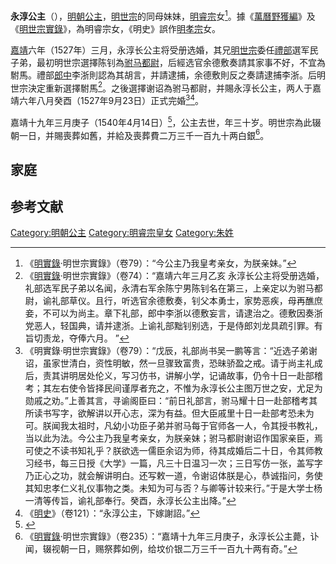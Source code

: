 {{東亞女性歷史人物
| 名稱=永淳公主
| 身份=[[明朝|明朝]]公主
| 畫像=
| 說明=
| 姓=朱
| 名=
| 封爵=[[公主|公主]]
| 位號=
| 封號=永淳公主
| 出生年=1510年
| 逝世年={{death date and age|1540|4|14|1510}}
| 夫=謝詔
| 其他親屬=孫：谢懋功
| 父親=[[朱祐杬|朱祐杬]]
| 同胞兄弟=[[朱厚熙_(明岳王)|岳怀王]]，[[明世宗|明世宗]]
| 同胞姊妹=[[長寧公主_(明朝)|长宁公主]]、[[永福公主_(明朝)|永福公主]]
| 母親=[[慈孝獻皇后|慈孝獻皇后]]
|}}
'''永淳公主'''（{{bd|1510年||1540年|4月14日|catIdx=Z朱}}），[[明朝|明朝]][[公主|公主]]，[[明世宗|明世宗]]的同母妹妹，[[朱祐杬|明睿宗]]女<ref>《[[明實錄|明實錄]]·明世宗實錄》（卷79）：“今公主乃我皇考亲女，为朕亲妹。”</ref>。據《[[萬曆野獲編|萬曆野獲編]]》及《[[明實錄|明世宗實錄]]》，為明睿宗女，《明史》誤作[[明孝宗|明孝宗]]女。

[[嘉靖|嘉靖]]六年（1527年）三月，永淳长公主将受册选婚，其兄[[明世宗|明世宗]]委任[[禮部|禮部]]選军民子弟，最初明世宗選擇陈钊為[[驸马|驸马都尉]]，后經选官余德敷奏請其家事不好，不宜為駙馬。禮部[[郎中_(官职)|郎中]]李浙則認為其胡言，并請逮捕，余德敷則反之奏請逮捕李浙。后明世宗決定重新選擇駙馬<ref>《[[明實錄|明實錄]]·明世宗實錄》（卷74）：“嘉靖六年三月乙亥  永淳长公主将受册选婚，礼部选军民子弟以名闻，永清右军余陈宁男陈钊名在第三，上亲定以为驸马都尉，谕礼部草仪。且行，听选官余德敷奏，钊父本勇士，家势恶疾，母再醮庶妾，不可以为尚主。章下礼部，郎中李浙以德敷妄言，请逮治之。德敷因奏浙党恶人，轻国典，请并逮浙。上谕礼部黜钊别选，于是侍郎刘龙具疏引罪。有旨切责龙，夺俸六月。 ”</ref>。之後選擇谢诏為驸马都尉，并賜永淳长公主，两人于嘉靖六年八月癸酉（1527年9月23日）正式完婚<ref>《明實錄·明世宗實錄》（卷79）：“戊辰，礼部尚书吴一鹏等言：“近选子弟谢诏，虽家世清白，资性明敏，然一旦骤致富贵，恐昧骄盈之戒。请于尚主礼成后，责其讲明居处伦义，写习仿书，讲解小学，记诵故事，仍令十日一赴部稽考；其左右使令皆择民间谨厚者充之，不惟为永淳长公主图万世之安，尤足为勋戚之劝。”上善其言，寻谕阁臣曰：“前日礼部言，驸马耀十日一赴部稽考其所读书写字，欲解讲以开心志，深为有益。但大臣戚里十日一赴部考恐未为可。朕闻我太祖时，凡幼小功臣子弟并驸马每于官师各一人，令其授书教礼，当以此为法。今公主乃我皇考亲女，为朕亲妹；驸马都尉谢诏作国家亲臣，焉可使之不读书知礼乎？朕欲选一儒臣余诏为师，待其成婚后二十日，令其师教习经书，每三日授《大学》一篇，凡三十日温习一次；三日写仿一张，盖写字乃正心之功，就会解讲明白。还写敕一道，令谢诏体朕是心，恭诚指问，务使其知忠孝仁义礼仪事物之类。未知为可与否？与卿等计较来行。”于是大学士杨一清等传旨，谕礼部奉行。癸酉，永淳长公主出降。”</ref><ref>《[[明史|明史]]》（卷121）：“永淳公主，下嫁謝詔。”</ref>。

嘉靖十九年三月庚子（1540年4月14日）<ref>{{Cite web |url=http://sinocal.sinica.edu.tw/ |title=兩千年中西曆換算 |access-date=2022-01-05 |archive-date=2018-06-15 |archive-url=https://web.archive.org/web/20180615004633/http://sinocal.sinica.edu.tw/ |dead-url=no }}</ref>，公主去世，年三十岁。明世宗為此辍朝一日，并賜喪葬如舊，并給及喪葬費二万三千一百九十两白銀<ref>《[[明實錄|明實錄]]·明世宗實錄》（卷235）：“嘉靖十九年三月庚子，永淳长公主薨，讣闻，辍视朝一日，赐祭葬如例，给坟价银二万三千一百九十两有奇。”</ref>。

==家庭==
{{Ahnentafel top|永淳公主家世}}<center>
{{ahnentafel-compact5
|boxstyle_1=background-color: #ff8000;
|boxstyle_2=background-color: #ff6700;
|boxstyle_3=background-color: #ff4e00;
|boxstyle_4=background-color: #ff3500;
|boxstyle_5=background-color: #ff1c00;
|1='''永淳公主'''
|2='''父：'''（追尊）睿宗献皇帝[[朱祐杬|朱祐杬]]
|3='''母：'''（追尊）[[慈孝献皇后|慈孝献皇后]]蒋氏
|4='''祖父：'''宪宗纯皇帝[[明宪宗|朱见深]]
|5='''祖母：'''（追尊）[[孝惠皇后_(明朝)|孝惠皇后]]邵氏
|6='''外祖父：'''（追封）玉田伯[[蔣斅|蔣斅]]
|7='''外祖母：'''玉田伯夫人
|8='''曾祖父：'''英宗睿皇帝[[明英宗|朱祁镇]]
|9='''曾祖母：'''[[孝肃皇后|孝肃皇后]]周氏
|10='''外曾祖父：'''[[邵林|邵林]]
|11=
|12=
|13=
|14=
|15=
|16='''高祖父：'''宣宗章皇帝[[明宣宗|朱瞻基]]
|17='''高祖母：'''[[孝恭章皇后|孝恭章皇后]]孙氏（一说为[[宫人|宫人]]）
|18='''外高祖父：'''（追封）宁国荣靖公[[周能|周能]]
|19='''外高祖母：'''（追封）宁国公夫人
|20=
|21=
|22=
|23=
|24=
|25=
|26=
|27=
|28=
|29=
|30=
|31=
}}</center>
{{ahnentafel bottom}}
==参考文献==
{{reflist}}
{{明世宗皇室}}

[[Category:明朝公主|Category:明朝公主]]
[[Category:明睿宗皇女|Category:明睿宗皇女]]
[[Category:朱姓|Category:朱姓]]